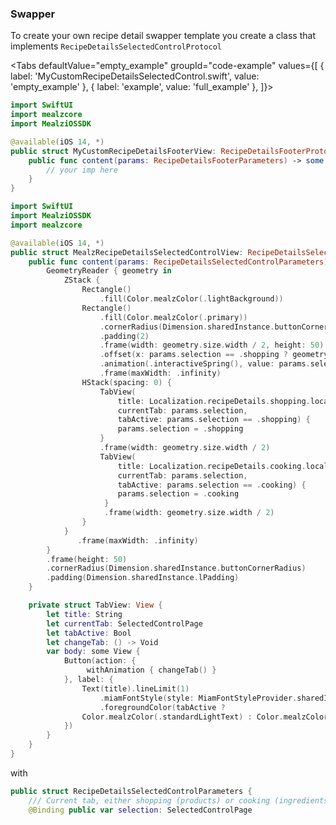 
### Swapper

To create your own recipe detail swapper template you create a class that implements `RecipeDetailsSelectedControlProtocol`

<Tabs defaultValue="empty_example" groupId="code-example"
values={[
{ label: 'MyCustomRecipeDetailsSelectedControl.swift', value: 'empty_example' },
{ label: 'example', value: 'full_example' },
]}>
<TabItem value="empty_example">

```swift
import SwiftUI
import mealzcore
import MealziOSSDK

@available(iOS 14, *)
public struct MyCustomRecipeDetailsFooterView: RecipeDetailsFooterProtocol {
    public func content(params: RecipeDetailsFooterParameters) -> some View {
        // your imp here
    }
}
```
</TabItem>
<TabItem value="full_example">

```swift
import SwiftUI
import MealziOSSDK
import mealzcore

@available(iOS 14, *)
public struct MealzRecipeDetailsSelectedControlView: RecipeDetailsSelectedControlProtocol {
    public func content(params: RecipeDetailsSelectedControlParameters) -> some View {
        GeometryReader { geometry in
            ZStack {
                Rectangle()
                    .fill(Color.mealzColor(.lightBackground))
                Rectangle()
                    .fill(Color.mealzColor(.primary))
                    .cornerRadius(Dimension.sharedInstance.buttonCornerRadius)
                    .padding(2)
                    .frame(width: geometry.size.width / 2, height: 50)
                    .offset(x: params.selection == .shopping ? geometry.size.width * -0.25 : geometry.size.width  * 0.25, y: 0)
                    .animation(.interactiveSpring(), value: params.selection)
                    .frame(maxWidth: .infinity)
                HStack(spacing: 0) {
                    TabView(
                        title: Localization.recipeDetails.shopping.localised,
                        currentTab: params.selection,
                        tabActive: params.selection == .shopping) {
                        params.selection = .shopping
                    }
                    .frame(width: geometry.size.width / 2)
                    TabView(
                        title: Localization.recipeDetails.cooking.localised,
                        currentTab: params.selection,
                        tabActive: params.selection == .cooking) {
                        params.selection = .cooking
                     }
                     .frame(width: geometry.size.width / 2)
                }
            }
               .frame(maxWidth: .infinity)
        }
        .frame(height: 50)
        .cornerRadius(Dimension.sharedInstance.buttonCornerRadius)
        .padding(Dimension.sharedInstance.lPadding)
    }

    private struct TabView: View {
        let title: String
        let currentTab: SelectedControlPage
        let tabActive: Bool
        let changeTab: () -> Void
        var body: some View {
            Button(action: {
                 withAnimation { changeTab() }
            }, label: {
                Text(title).lineLimit(1)
                    .miamFontStyle(style: MiamFontStyleProvider.sharedInstance.bodyBigStyle)
                    .foregroundColor(tabActive ?
                Color.mealzColor(.standardLightText) : Color.mealzColor(.standardDarkText))
            })
        }
    }
}
```
</TabItem>
</Tabs>


with 

```swift
public struct RecipeDetailsSelectedControlParameters {
    /// Current tab, either shopping (products) or cooking (ingredients & steps)
    @Binding public var selection: SelectedControlPage
```